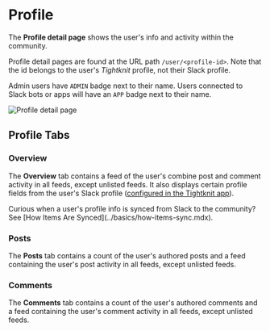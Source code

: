 
# Profile

The **Profile detail page** shows the user's info and activity within the community.

Profile detail pages are found at the URL path `/user/<profile-id>`.
Note that the id belongs to the user's _Tightknit_ profile, not their Slack profile.

Admin users have `ADMIN` badge next to their name.
Users connected to Slack bots or apps will have an `APP` badge next to their name.

![Profile detail page](/web-community/profile.png)

## Profile Tabs

### Overview

The **Overview** tab contains a feed of the user's combine post and comment activity in all feeds,
except unlisted feeds. It also displays certain profile fields from the user's Slack profile ([configured in the Tightknit app](../slack-administration/member-settings.mdx)).

<Callout>
  Curious when a user's profile info is synced from Slack to the community? See
  [How Items Are Synced](../basics/how-items-sync.mdx).
</Callout>

### Posts

The **Posts** tab contains a count of the user's authored posts and a feed containing the user's post activity in all feeds,
except unlisted feeds.

### Comments

The **Comments** tab contains a count of the user's authored comments and a feed containing the user's comment activity in all feeds,
except unlisted feeds.
